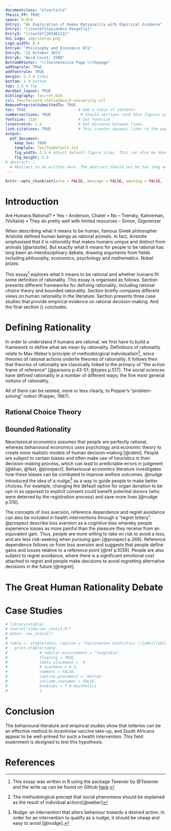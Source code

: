 ```yaml
---
documentclass: "elsarticle"
Thesis_FP: TRUE
space: 0.9cm
Entry1: "An Exploration of Human Rationality with Empirical Evidence"
Entry2: "\\textbf{Cassandra Pengelly}"
Entry3: "\\textbf{20346212}"
Uni_Logo: img/statue.png 
Logo_width: 0.4 
Entry4: "Philosophy and Economics 871"
Entry5: "22 October 2021"
Entry6: "Word Count: 2980"
BottomRFooter: "\\footnotesize Page \\thepage" 
addtoprule: TRUE
addfootrule: TRUE           
margin: 2.3 # Sides
bottom: 2 # bottom
top: 2.5 # Top
HardSet_layout: TRUE 
bibliography: Tex/ref.bib       
csl: Tex/harvard-stellenbosch-university.csl 
RemovePreprintSubmittedTo: TRUE
toc: TRUE                       # Add a table of contents
numbersections: TRUE             # Should sections (and thus figures and tables) be numbered?
fontsize: 11pt                  # Set fontsize
linestretch: 1.2                # Set distance between lines.
link-citations: TRUE            # This creates dynamic links to the papers in reference list.
output:
  pdf_document:
    keep_tex: TRUE
    template: Tex/TexDefault.txt
    fig_width: 3.5 # Adjust default figure sizes. This can also be done in the chunks of the text.
    fig_height: 3.5
# abstract: |
  # Abstract to be written here. The abstract should not be too long and should provide the reader with a good understanding what you are writing about. Academic papers are not like novels where you keep the reader in suspense. To be effective in getting others to read your paper, be as open and concise about your findings here as possible. Ideally, upon reading your abstract, the reader should feel he / she must read your paper in entirety.
---
```


```r
knitr::opts_chunk$set(echo = FALSE, message = FALSE, warning = FALSE, fig.width = 6, fig.height = 5, fig.pos="H", fig.pos = 'H')
```
<!-- ############################## -->
<!-- # Start Writing here: -->
<!-- ############################## -->
\newpage

# Introduction \label{Introduction} 


Are Humans Rational? • Yes – Anderson, Chater • No – Tversky, Kahneman, (Voltaire) • They do pretty well with limited resources – Simon, Gigerenzer

When describing what it means to be human, famous Greek philosopher Aristotle defined human beings as rational animals. In fact, Aristotle emphasised that it is _rationality_ that makes humans unique and distinct from animals [@aristotle]. But exactly what it means for people to be rational has long been an interdisciplinary debate, drawing arguments from fields including philosophy, economics, psychology and mathematics. Nobel prizes

This essay^[This essay was written in R using the package Texevier by @Texevier and the write up can be found on Github [here](https://github.com/cass-code/Phil_essay).] explores what it means to be rational and whether humans fit some definition of rationality. This essay is organised as follows. Section \ref{def} presents different frameworks for defining rationality, including rational choice theory and bounded rationality. Section \ref{rev} briefly compares different views on human rationality in the literature. Section \ref{case} presents three case studies that provide empirical evidence on rational decision-making. And the final section (\ref{con}) concludes. 

# Defining Rationality  \label{def} 

In order to understand if humans are rational, we first have to build a framework to define what we mean by rationality. Definitions of rationality relate to Max Weber's principle of methodological individualism^[The methodological precept that social phenomena should be explained as the result of individual actions[@weber]], since theories of rational actions underlie theories of rationality. It follows then that theories of rationality are classically linked to the primacy of "the action frame of reference" [@parsons p.43-51; @types p.517]. The social sciences have defined rationality in a number of different ways; the five most general notions of rationality.

All of them can be related, more or less clearly, to Popper’s “problem-solving”
notion (Popper, 1967).


## Rational Choice Theory 

## Bounded Rationality

 Neoclassical economics assumes that people are perfectly rational, whereas behavioural economics uses psychology and economic theory to create more realistic models of human decision-making [@rabin]. People are subject to certain biases and often make use of heuristics in their decision-making process, which can lead to predictable errors in judgment [@khan, @fast, @prospect]. Behavioural economics literature investigates how these biases can be combated to improve welfare outcomes. @nudge introduced the idea of a nudge^[Nudge: an intervention that alters behaviour towards a desired action. In order for an intervention to qualify as a nudge, it should be cheap and easy to avoid [@nudge].] as a way to guide people to make better choices. For example, changing the default option for organ donation to be opt-in as opposed to explicit consent could benefit potential donors (who were deterred by the registration process) and save more lives [@nudge p.176].

 

The concepts of loss aversion, reference dependence and regret avoidance can also be included in health interventions through a "regret lottery". @prospect describe loss aversion as a cognitive bias whereby people experience losses as more painful than the pleasure they receive from an equivalent gain. Thus, people are more willing to take on risk to avoid a loss, and are less risk-seeking when pursuing gain [@prospect p.268]. Reference dependence follows on from loss aversion and suggests that people define gains and losses relative to a reference point [@ref p.1039]. People are also subject to regret avoidance, where there is a significant emotional cost attached to regret and people make decisions to avoid regretting alternative decisions in the future [@regret]. 



# The Great Human Rationality Debate \label{rev}

# Case Studies \label{case} 



```r

# library(xtable)
# source("code/vac_stats1.R")
# data<- vac_stats1()
# 
# table <- xtable(data, caption = "Vaccination Statistics \\label{tab1}")
#   print.xtable(table,
#              # tabular.environment = "longtable",
#              floating = TRUE,
#              table.placement = 'H',
#              # scalebox = 0.3,
#              comment = FALSE,
#              caption.placement = 'bottom',
#              include.rownames = FALSE,
#              booktabs = T # Aesthetics
#              )

```





# Conclusion \label{con} 
The behavioural literature and empirical studies show that lotteries can be an effective method to incentivise vaccine take-up, and South Africans appear to be well-primed for such a health intervention. This field experiment is designed to test this hypothesis.


\newpage

# References {-}

<div id="refs"></div>





